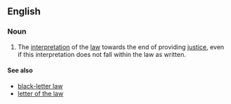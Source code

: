 ==English==

===Noun===
{{en-noun|head=[[spirit]] [[of]] [[the]] [[law]]|?}}

# The [[interpretation]] of the [[law]] towards the end of providing [[justice]], even if this interpretation does not fall within the law as written.

====See also====
* [[black-letter law]]
* [[letter of the law]]